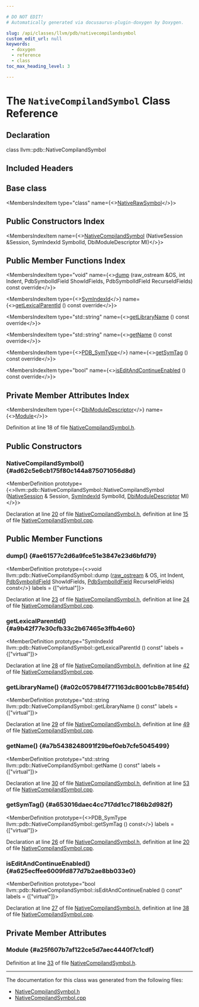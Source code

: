```yaml
---

# DO NOT EDIT!
# Automatically generated via docusaurus-plugin-doxygen by Doxygen.

slug: /api/classes/llvm/pdb/nativecompilandsymbol
custom_edit_url: null
keywords:
  - doxygen
  - reference
  - class
toc_max_heading_level: 3

---
```





# The `NativeCompilandSymbol` Class Reference

<DoxygenPage pluginConfig={pluginConfig}>



## Declaration

<CodeBlock>class llvm::pdb::NativeCompilandSymbol</CodeBlock>

## Included Headers

<IncludesList>
<IncludesListItem
  filePath="llvm/DebugInfo/PDB/Native/NativeCompilandSymbol.h"
  permalink="/docs/api/files/include/include/llvm/include/llvm/debuginfo/include/llvm/debuginfo/pdb/include/llvm/debuginfo/pdb/native/nativecompilandsymbol-h"
  isLocal="true" />
</IncludesList>

## Base class

<MembersIndex>

<MembersIndexItem
  type="class"
  name={<><a href="/docs/api/classes/llvm/pdb/nativerawsymbol">NativeRawSymbol</a></>}>
</MembersIndexItem>

</MembersIndex>

## Public Constructors Index

<MembersIndex>

<MembersIndexItem
  name={<><a href="#ad62c5e6cb175f80c144a875071056d8d">NativeCompilandSymbol</a> (NativeSession &amp;Session, SymIndexId SymbolId, DbiModuleDescriptor MI)</>}>
</MembersIndexItem>

</MembersIndex>

## Public Member Functions Index

<MembersIndex>

<MembersIndexItem
  type="void"
  name={<><a href="#ae61577c2d6a9fce51e3847e23d6bfd79">dump</a> (raw&#95;ostream &amp;OS, int Indent, PdbSymbolIdField ShowIdFields, PdbSymbolIdField RecurseIdFields) const override</>}>
</MembersIndexItem>

<MembersIndexItem
  type={<><a href="/docs/api/namespaces/llvm/pdb/#a0d95a0af7fff523a0a4bfb7f6b578d12">SymIndexId</a></>}
  name={<><a href="#a9b42f77e30cfb33c2b67465e3ffb4e60">getLexicalParentId</a> () const override</>}>
</MembersIndexItem>

<MembersIndexItem
  type="std::string"
  name={<><a href="#a02c057984f771163dc8001cb8e7854fd">getLibraryName</a> () const override</>}>
</MembersIndexItem>

<MembersIndexItem
  type="std::string"
  name={<><a href="#a7b5438248091f29bef0eb7cfe5045499">getName</a> () const override</>}>
</MembersIndexItem>

<MembersIndexItem
  type={<><a href="/docs/api/namespaces/llvm/pdb/#a33e853ec74d48b1340d1d4bae772d30b">PDB&#95;SymType</a></>}
  name={<><a href="#a653016daec4cc717dd1cc7186b2d982f">getSymTag</a> () const override</>}>
</MembersIndexItem>

<MembersIndexItem
  type="bool"
  name={<><a href="#a625ecffee6009fd877d7b2ae8bb033e0">isEditAndContinueEnabled</a> () const override</>}>
</MembersIndexItem>

</MembersIndex>

## Private Member Attributes Index

<MembersIndex>

<MembersIndexItem
  type={<><a href="/docs/api/classes/llvm/pdb/dbimoduledescriptor">DbiModuleDescriptor</a></>}
  name={<><a href="#a25f607b7af122ce5d7aec4440f7c1cdf">Module</a></>}>
</MembersIndexItem>

</MembersIndex>


Definition at line 18 of file <a href="/docs/api/files/include/include/llvm/include/llvm/debuginfo/include/llvm/debuginfo/pdb/include/llvm/debuginfo/pdb/native/nativecompilandsymbol-h">NativeCompilandSymbol.h</a>.

<SectionDefinition>

## Public Constructors

### NativeCompilandSymbol() {#ad62c5e6cb175f80c144a875071056d8d}

<MemberDefinition
  prototype={<>llvm::pdb::NativeCompilandSymbol::NativeCompilandSymbol (<a href="/docs/api/classes/llvm/pdb/nativesession">NativeSession</a> &amp; Session, <a href="/docs/api/namespaces/llvm/pdb/#a0d95a0af7fff523a0a4bfb7f6b578d12">SymIndexId</a> SymbolId, <a href="/docs/api/classes/llvm/pdb/dbimoduledescriptor">DbiModuleDescriptor</a> MI)</>}>

Declaration at line <a href="/docs/api/files/include/include/llvm/include/llvm/debuginfo/include/llvm/debuginfo/pdb/include/llvm/debuginfo/pdb/native/nativecompilandsymbol-h/#l00020">20</a> of file <a href="/docs/api/files/include/include/llvm/include/llvm/debuginfo/include/llvm/debuginfo/pdb/include/llvm/debuginfo/pdb/native/nativecompilandsymbol-h">NativeCompilandSymbol.h</a>, definition at line <a href="/docs/api/files/lib/lib/debuginfo/lib/debuginfo/pdb/lib/debuginfo/pdb/native/nativecompilandsymbol-cpp/#l00015">15</a> of file <a href="/docs/api/files/lib/lib/debuginfo/lib/debuginfo/pdb/lib/debuginfo/pdb/native/nativecompilandsymbol-cpp">NativeCompilandSymbol.cpp</a>.
</MemberDefinition>

</SectionDefinition>

<SectionDefinition>

## Public Member Functions

### dump() {#ae61577c2d6a9fce51e3847e23d6bfd79}

<MemberDefinition
  prototype={<>void llvm::pdb::NativeCompilandSymbol::dump (<a href="/docs/api/classes/llvm/raw-ostream">raw&#95;ostream</a> &amp; OS, int Indent, <a href="/docs/api/namespaces/llvm/pdb/#a952cb7401a07c49e2879fbfc92f0dc2c">PdbSymbolIdField</a> ShowIdFields, <a href="/docs/api/namespaces/llvm/pdb/#a952cb7401a07c49e2879fbfc92f0dc2c">PdbSymbolIdField</a> RecurseIdFields) const</>}
  labels = {["virtual"]}>

Declaration at line <a href="/docs/api/files/include/include/llvm/include/llvm/debuginfo/include/llvm/debuginfo/pdb/include/llvm/debuginfo/pdb/native/nativecompilandsymbol-h/#l00023">23</a> of file <a href="/docs/api/files/include/include/llvm/include/llvm/debuginfo/include/llvm/debuginfo/pdb/include/llvm/debuginfo/pdb/native/nativecompilandsymbol-h">NativeCompilandSymbol.h</a>, definition at line <a href="/docs/api/files/lib/lib/debuginfo/lib/debuginfo/pdb/lib/debuginfo/pdb/native/nativecompilandsymbol-cpp/#l00024">24</a> of file <a href="/docs/api/files/lib/lib/debuginfo/lib/debuginfo/pdb/lib/debuginfo/pdb/native/nativecompilandsymbol-cpp">NativeCompilandSymbol.cpp</a>.
</MemberDefinition>

### getLexicalParentId() {#a9b42f77e30cfb33c2b67465e3ffb4e60}

<MemberDefinition
  prototype="SymIndexId llvm::pdb::NativeCompilandSymbol::getLexicalParentId () const"
  labels = {["virtual"]}>

Declaration at line <a href="/docs/api/files/include/include/llvm/include/llvm/debuginfo/include/llvm/debuginfo/pdb/include/llvm/debuginfo/pdb/native/nativecompilandsymbol-h/#l00028">28</a> of file <a href="/docs/api/files/include/include/llvm/include/llvm/debuginfo/include/llvm/debuginfo/pdb/include/llvm/debuginfo/pdb/native/nativecompilandsymbol-h">NativeCompilandSymbol.h</a>, definition at line <a href="/docs/api/files/lib/lib/debuginfo/lib/debuginfo/pdb/lib/debuginfo/pdb/native/nativecompilandsymbol-cpp/#l00042">42</a> of file <a href="/docs/api/files/lib/lib/debuginfo/lib/debuginfo/pdb/lib/debuginfo/pdb/native/nativecompilandsymbol-cpp">NativeCompilandSymbol.cpp</a>.
</MemberDefinition>

### getLibraryName() {#a02c057984f771163dc8001cb8e7854fd}

<MemberDefinition
  prototype="std::string llvm::pdb::NativeCompilandSymbol::getLibraryName () const"
  labels = {["virtual"]}>

Declaration at line <a href="/docs/api/files/include/include/llvm/include/llvm/debuginfo/include/llvm/debuginfo/pdb/include/llvm/debuginfo/pdb/native/nativecompilandsymbol-h/#l00029">29</a> of file <a href="/docs/api/files/include/include/llvm/include/llvm/debuginfo/include/llvm/debuginfo/pdb/include/llvm/debuginfo/pdb/native/nativecompilandsymbol-h">NativeCompilandSymbol.h</a>, definition at line <a href="/docs/api/files/lib/lib/debuginfo/lib/debuginfo/pdb/lib/debuginfo/pdb/native/nativecompilandsymbol-cpp/#l00049">49</a> of file <a href="/docs/api/files/lib/lib/debuginfo/lib/debuginfo/pdb/lib/debuginfo/pdb/native/nativecompilandsymbol-cpp">NativeCompilandSymbol.cpp</a>.
</MemberDefinition>

### getName() {#a7b5438248091f29bef0eb7cfe5045499}

<MemberDefinition
  prototype="std::string llvm::pdb::NativeCompilandSymbol::getName () const"
  labels = {["virtual"]}>

Declaration at line <a href="/docs/api/files/include/include/llvm/include/llvm/debuginfo/include/llvm/debuginfo/pdb/include/llvm/debuginfo/pdb/native/nativecompilandsymbol-h/#l00030">30</a> of file <a href="/docs/api/files/include/include/llvm/include/llvm/debuginfo/include/llvm/debuginfo/pdb/include/llvm/debuginfo/pdb/native/nativecompilandsymbol-h">NativeCompilandSymbol.h</a>, definition at line <a href="/docs/api/files/lib/lib/debuginfo/lib/debuginfo/pdb/lib/debuginfo/pdb/native/nativecompilandsymbol-cpp/#l00053">53</a> of file <a href="/docs/api/files/lib/lib/debuginfo/lib/debuginfo/pdb/lib/debuginfo/pdb/native/nativecompilandsymbol-cpp">NativeCompilandSymbol.cpp</a>.
</MemberDefinition>

### getSymTag() {#a653016daec4cc717dd1cc7186b2d982f}

<MemberDefinition
  prototype={<>PDB&#95;SymType llvm::pdb::NativeCompilandSymbol::getSymTag () const</>}
  labels = {["virtual"]}>

Declaration at line <a href="/docs/api/files/include/include/llvm/include/llvm/debuginfo/include/llvm/debuginfo/pdb/include/llvm/debuginfo/pdb/native/nativecompilandsymbol-h/#l00026">26</a> of file <a href="/docs/api/files/include/include/llvm/include/llvm/debuginfo/include/llvm/debuginfo/pdb/include/llvm/debuginfo/pdb/native/nativecompilandsymbol-h">NativeCompilandSymbol.h</a>, definition at line <a href="/docs/api/files/lib/lib/debuginfo/lib/debuginfo/pdb/lib/debuginfo/pdb/native/nativecompilandsymbol-cpp/#l00020">20</a> of file <a href="/docs/api/files/lib/lib/debuginfo/lib/debuginfo/pdb/lib/debuginfo/pdb/native/nativecompilandsymbol-cpp">NativeCompilandSymbol.cpp</a>.
</MemberDefinition>

### isEditAndContinueEnabled() {#a625ecffee6009fd877d7b2ae8bb033e0}

<MemberDefinition
  prototype="bool llvm::pdb::NativeCompilandSymbol::isEditAndContinueEnabled () const"
  labels = {["virtual"]}>

Declaration at line <a href="/docs/api/files/include/include/llvm/include/llvm/debuginfo/include/llvm/debuginfo/pdb/include/llvm/debuginfo/pdb/native/nativecompilandsymbol-h/#l00027">27</a> of file <a href="/docs/api/files/include/include/llvm/include/llvm/debuginfo/include/llvm/debuginfo/pdb/include/llvm/debuginfo/pdb/native/nativecompilandsymbol-h">NativeCompilandSymbol.h</a>, definition at line <a href="/docs/api/files/lib/lib/debuginfo/lib/debuginfo/pdb/lib/debuginfo/pdb/native/nativecompilandsymbol-cpp/#l00038">38</a> of file <a href="/docs/api/files/lib/lib/debuginfo/lib/debuginfo/pdb/lib/debuginfo/pdb/native/nativecompilandsymbol-cpp">NativeCompilandSymbol.cpp</a>.
</MemberDefinition>

</SectionDefinition>

<SectionDefinition>

## Private Member Attributes

### Module {#a25f607b7af122ce5d7aec4440f7c1cdf}

<MemberDefinition
  prototype="DbiModuleDescriptor llvm::pdb::NativeCompilandSymbol::Module">

Definition at line <a href="/docs/api/files/include/include/llvm/include/llvm/debuginfo/include/llvm/debuginfo/pdb/include/llvm/debuginfo/pdb/native/nativecompilandsymbol-h/#l00033">33</a> of file <a href="/docs/api/files/include/include/llvm/include/llvm/debuginfo/include/llvm/debuginfo/pdb/include/llvm/debuginfo/pdb/native/nativecompilandsymbol-h">NativeCompilandSymbol.h</a>.
</MemberDefinition>

</SectionDefinition>

<hr/>

The documentation for this class was generated from the following files:

<ul>
<li><a href="/docs/api/files/include/include/llvm/include/llvm/debuginfo/include/llvm/debuginfo/pdb/include/llvm/debuginfo/pdb/native/nativecompilandsymbol-h">NativeCompilandSymbol.h</a></li>
<li><a href="/docs/api/files/lib/lib/debuginfo/lib/debuginfo/pdb/lib/debuginfo/pdb/native/nativecompilandsymbol-cpp">NativeCompilandSymbol.cpp</a></li>
</ul>

</DoxygenPage>
